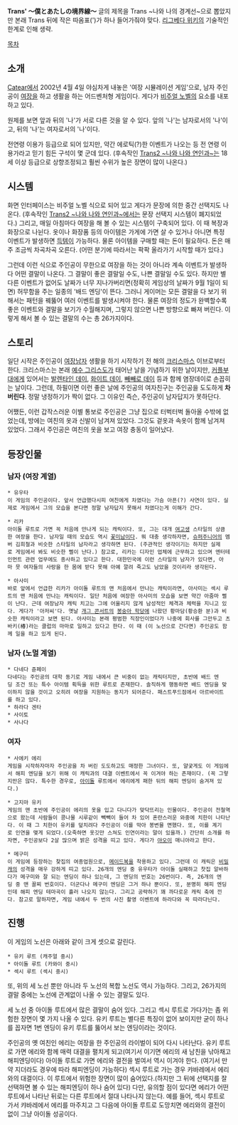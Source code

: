 '''Trans' 〜僕とあたしの境界線〜'''
글의 제목을 Trans ~나와 나의 경계선~으로 뽑았지만 본래 Trans 뒤에 작은 따옴표(')가 하나 들어가줘야 맞다. [[리그베다 위키]]의 기술적인 한계로 인해 생략.

[[목차]]
== 소개 ==
[[Catear]]에서 2002년 4월 4일 야심차게 내놓은 '여장 시뮬레이션 게임'으로, 남자 주인공이 [[여장]]을 하고 생활을 하는 어드벤처형 게임이다. 게다가 [[비주얼 노벨]]의 요소를 내포하고 있다.

원제를 보면 앞과 뒤의 '나'가 서로 다른 것을 알 수 있다. 앞의 '나'는 남자로서의 '나'이고, 뒤의 '나'는 여자로서의 '나'이다.

전연령 이용가 등급으로 되어 있지만, 약간 에로틱(?)한 이벤트가 나오는 등 전 연령 이용가라고 믿기 힘든 구석이 몇 군데 있다. (후속작인 [[Trans2 ~나와 나와 연인과~]]는 18세 이상 등급으로 상향조정되고 훨씬 수위가 높은 장면이 많이 나온다.)

== 시스템 ==
화면 인터페이스는 비주얼 노벨 식으로 되어 있고 게다가 문장에 의한 중간 선택지도 나온다. (후속작인 [[Trans2 ~나와 나와 연인과~]]에서는 문장 선택지 시스템이 폐지되었다.) 그리고, 매일 아침마다 여장을 해 볼 수 있는 시스템이 구축되어 있다. 이 때 복장과 화장으로 나뉜다. 옷이나 화장품 등의 아이템은 가게에 가면 살 수 있거나 아니면 특정 이벤트가 발생하면 [[득템]]이 가능하다. 물론 아이템을 구매할 때는 돈이 필요하다. 돈은 매주 조금씩 차곡차곡 오른다. (어떤 분기에 따라서는 팍팍 올라가기 시작할 때가 있다.)

그런데 이런 식으로 주인공이 무한으로 여장을 하는 것이 아니라 계속 이벤트가 발생하다 어떤 결말이 나온다. 그 결말이 좋은 결말일 수도, 나쁜 결말일 수도 있다. 하지만 별다른 이벤트가 없어도 날짜가 너무 지나가버리면(정확히 게임상의 날짜가 9월 1일이 되면) 허무함을 주는 일종의 '배드 엔딩'이 뜬다. 그러니 게이머는 모든 결말을 다 보기 위해서는 패턴을 꿰뚫어 여러 이벤트를 발생시켜야 한다. 물론 여장의 정도가 완벽할수록 좋은 이벤트와 결말을 보기가 수월해지며, 그렇지 않으면 나쁜 방향으로 빠져 버린다. 이렇게 해서 볼 수 있는 결말의 수는 총 26가지이다.

== 스토리 ==
일단 시작은 주인공이 [[여장남자]] 생활을 하기 시작하기 전 해의 [[크리스마스]] 이브로부터 한다. 크리스마스는 본래 [[예수 그리스도]]가 태어난 날을 기념하기 위한 날이지만, [[커플부대]]에게 있어서는 [[발렌타인 데이]], [[화이트 데이]], [[빼빼로 데이]] 등과 함께 염장데이로 손꼽히는 날이다. 그런데, 하필이면 이런 좋은 날에 주인공의 여자친구는 주인공을 도도하게 '''차 버린다'''. 정말 냉정하기가 짝이 없다. 그 이유인 즉슨, 주인공이 남자답지가 못하단다.

어쨌든, 이런 갑작스러운 이별 통보로 주인공은 그냥 집으로 터벅터벅 돌아올 수밖에 없었는데, 방에는 여친의 옷과 신발이 남겨져 있었다. 그것도 겉옷과 속옷이 함께 남겨져 있었다. 그래서 주인공은 여친의 옷을 보고 여장 충동이 일어났다.


== 등장인물 ==
=== 남자 (여장 계열) ===
 * 유우타
 이 게임의 주인공이다. 앞서 언급했다시피 여친에게 차였다는 가슴 아픈(?) 사연이 있다. 실제로 게임에서 그의 모습을 본다면 정말 남자답지 못해서 차였다는게 이해가 간다.

 * 리카
 아이돌 루트로 가면 꼭 처음에 만나게 되는 캐릭이다. 또, 그는 대개 [[여고생]] 스타일의 상큼한 여장을 한다. 남자일 때의 모습도 역시 [[꽃미남]]이다. 뭐 대충 생각하자면, [[슈퍼주니어]]의 멤버 김희철과 비슷한 스타일의 남자라고 생각하면 된다. (주관적인 생각이기는 하지만 실제로 게임에서 봐도 비슷한 삘이 난다.) 참고로, 리카는 디자인 업체에 근무하고 있으며 엔터테인먼트 관련 업무에도 종사하고 있다고 한다. 대한민국에 이런 스타일의 남자가 있다면, 아마 뭇 여자들의 사랑을 한 몸에 받다 못해 아예 깔려 죽고도 남았을 것이리라 생각된다.

 * 아사미
 바로 앞에서 언급한 리카가 아이돌 루트의 맨 처음에서 만나는 캐릭이라면, 아사미는 섹시 루트의 맨 처음에 만나는 캐릭이다. 일단 처음에 여장한 아사미의 모습을 보면 약간 아줌마 삘이 난다. 근데 여장남자 캐릭 치고는 그에 어울리지 않게 남성적인 체격과 체력을 지니고 있다. 게다가 '아저씨'다. 옛날 [[개그 콘서트]]의 [[봉숭아 학당]]에 나왔던 황마담(황승환 분)과 비슷한 캐릭이라고 보면 된다. 아사미는 본래 평범한 직장인이었다가 나중에 회사를 그만두고 츠바키(椿)라는 클럽의 마마로 일하고 있다고 한다. 이 때 (이 노선으로 간다면) 주인공도 함께 일을 하고 있게 된다.

=== 남자 (노멀 계열) ===
 * 다네다 쥰페이
 다네다는 주인공의 대학 동기로 게임 내에서 큰 비중이 없는 캐릭터지만, 초반에 배드 엔딩 조건 또는 특수 아이템 획득을 위한 루트로 존재한다. 솔직하게 행동하면 배드 엔딩을 맞이하지 않을 것이고 오히려 여장을 지원하는 동지가 되어준다. 패스트푸드점에서 아르바이트를 하고 있다.
 * 하라다 겐타
 * 사이토
 * 사나다

=== 여자 ===
 * 사에키 에리
 게임을 시작하자마자 주인공을 차 버린 도도하고도 매정한 그녀이다. 또, 얄궂게도 이 게임에서 해피 엔딩을 보기 위해 이 캐릭과의 대결 이벤트에서 꼭 이겨야 하는 존재이다. (꼭 그렇지만은 않다. 특수한 경우로, [[아이돌]] 루트에서 에리에게 패한 뒤의 해피 엔딩이 숨겨져 있다.)

 * 고지마 유키
 게임의 맨 초반에 주인공이 에리의 옷을 입고 다니다가 맞닥뜨리는 인물이다. 주인공이 전철역으로 왔는데 사람들이 콩나물 시루같이 빽빽이 들어 차 있어 혼란스러운 와중에 치한이 나타난다. 이 때 그 치한이 유키를 덮치려다 주인공이 이를 막아 봉변믈 면했다. 또, 이를 계기로 인연을 맺게 되었다.(오죽하면 옷깃만 스쳐도 인연이라는 말이 있을까.) 간단히 소개를 하자면, 주인공보다 2살 많으며 밝은 성격을 띠고 있다. 게다가 [[야오이]] 매니아라고 한다. 

 * 메구미
 이 게임에 등장하는 찾집의 여종업원으로, [[메이드복]]을 착용하고 있다. 그런데 이 캐릭은 [[비밀캐]]의 성격을 매우 강하게 띠고 있다. 26개의 엔딩 중 유우타가 아이돌 실패하고 찻집 알바하다가 메구미와 잘 되는 엔딩이 하나 있는데, 그 엔딩의 번호는 26번이다. 즉, 26개의 엔딩 중 맨 꼴찌 번호이다. 더군다나 메구미 엔딩은 그거 하나 뿐이다. 또, 분명히 해피 엔딩인데 해피 엔딩 테마곡이 흘러 나오지 않는다. 그리고 공략하기 꽤 까다로운 캐릭 축에 낀다. 참고로 말하자면, 게임 내에서 두 번의 사진 촬영 이벤트에 하라다와 꼭 따라다닌다.

== 진행 ==
이 게임의 노선은 아래와 같이 크게 셋으로 갈린다.
 * 유키 루트 (캐주얼 중시)
 * 아이돌 루트 (카와이 중시)
 * 섹시 루트 (섹시 중시)

또, 위의 세 노선 뿐만 아니라 두 노선의 복합 노선도 역시 가능하다. 그리고, 26가지의 결말 중에는 노선에 관계없이 나올 수 있는 결말도 있다.

세 노선 중 아이돌 루트에서 많은 결말이 숨어 있다. 그리고 섹시 루트로 가다가는 좀 위험한 장면이 몇 가지 나올 수 있다. 유키 루트는 별다른 특징이 없어 보이지만 굳이 하나를 꼽자면 1번 엔딩이 유키 루트를 뚫어서 보는 엔딩이라는 것이다.


주인공의 옛 여친인 에리는 여장을 한 주인공의 라이벌이 되어 다시 나타난다. 유키 루트로 가면 에리와 함께 매력 대결을 펼치게 되고(여기서 이기면 에리의 새 남친을 낚아채고 해피엔딩이다) 아이돌 루트로 가면 에리와 결전을 벌여서 역시 이겨야 한다. (여기서 만약 지더라도 경우에 따라 해피엔딩이 가능하다) 섹시 루트로 가는 경우 캬바레에서 에리와의 대결이다. 이 루트에서 위험한 장면이 많이 숨어있다.(하지만 그 뒤에 선택지를 잘 선택하면 볼 수 있는 해피엔딩이 하나 숨어 있다) 다만, 유의할 점이 있다면 에리가 어떤 루트에서 나타난 뒤로는 다른 루트에서 절대 나타나지 않는다. 예를 들어, 섹시 루트로 가서 캬바레에서 에리를 마주치고 그 다음에 아이돌 루트로 도망치면 에리와의 결전이 없이 그냥 아이돌 성공이다.
